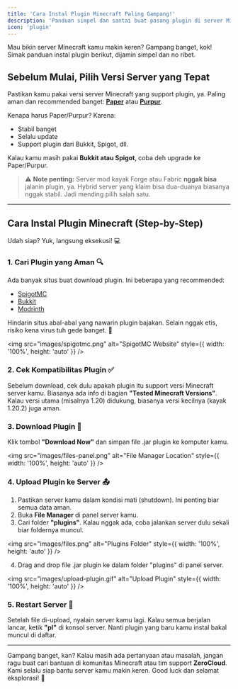 ```yaml
---
title: 'Cara Instal Plugin Minecraft Paling Gampang!'
description: 'Panduan simpel dan santai buat pasang plugin di server Minecraft.'
icon: 'plugin'
---
```


Mau bikin server Minecraft kamu makin keren? Gampang banget, kok! Simak panduan instal plugin berikut, dijamin simpel dan no ribet.

## Sebelum Mulai, Pilih Versi Server yang Tepat

Pastikan kamu pakai versi server Minecraft yang support plugin, ya. Paling aman dan recommended banget: **[Paper](https://papermc.io/)** atau **[Purpur](https://purpurmc.org/download/purpur/)**. 

Kenapa harus Paper/Purpur? Karena:
- Stabil banget
- Selalu update
- Support plugin dari Bukkit, Spigot, dll.

Kalau kamu masih pakai **Bukkit atau Spigot**, coba deh upgrade ke Paper/Purpur. 

> ⚠️ **Note penting:** Server mod kayak Forge atau Fabric **nggak bisa** jalanin plugin, ya. Hybrid server yang klaim bisa dua-duanya biasanya nggak stabil. Jadi mending pilih salah satu.

---

## Cara Instal Plugin Minecraft (Step-by-Step)

Udah siap? Yuk, langsung eksekusi! 💻

### 1. Cari Plugin yang Aman 🔍
Ada banyak situs buat download plugin. Ini beberapa yang recommended:
- [SpigotMC](https://www.spigotmc.org)
- [Bukkit](https://dev.bukkit.org)
- [Modrinth](https://modrinth.com)

Hindarin situs abal-abal yang nawarin plugin bajakan. Selain nggak etis, risiko kena virus tuh gede banget. 😬

<img src="images/spigotmc.png" alt="SpigotMC Website" style={{ width: '100%', height: 'auto' }} />

### 2. Cek Kompatibilitas Plugin ✅
Sebelum download, cek dulu apakah plugin itu support versi Minecraft server kamu. Biasanya ada info di bagian **"Tested Minecraft Versions"**. Kalau versi utama (misalnya 1.20) didukung, biasanya versi kecilnya (kayak 1.20.2) juga aman.

### 3. Download Plugin 💾
Klik tombol **"Download Now"** dan simpan file .jar plugin ke komputer kamu.

<img src="images/files-panel.png" alt="File Manager Location" style={{ width: '100%', height: 'auto' }} />

### 4. Upload Plugin ke Server 📤

1. Pastikan server kamu dalam kondisi mati (shutdown). Ini penting biar semua data aman.
2. Buka **File Manager** di panel server kamu.
3. Cari folder **"plugins"**. Kalau nggak ada, coba jalankan server dulu sekali biar foldernya muncul.

<img src="images/files.png" alt="Plugins Folder" style={{ width: '100%', height: 'auto' }} />

4. Drag and drop file .jar plugin ke dalam folder "plugins" di panel server.

<img src="images/upload-plugin.gif" alt="Upload Plugin" style={{ width: '100%', height: 'auto' }} />

### 5. Restart Server 🔄

Setelah file di-upload, nyalain server kamu lagi. Kalau semua berjalan lancar, ketik **"pl"** di konsol server. Nanti plugin yang baru kamu instal bakal muncul di daftar.

---

Gampang banget, kan? Kalau masih ada pertanyaan atau masalah, jangan ragu buat cari bantuan di komunitas Minecraft atau tim support **ZeroCloud**. Kami selalu siap bantu server kamu makin keren. Good luck dan selamat eksplorasi! 🚀
